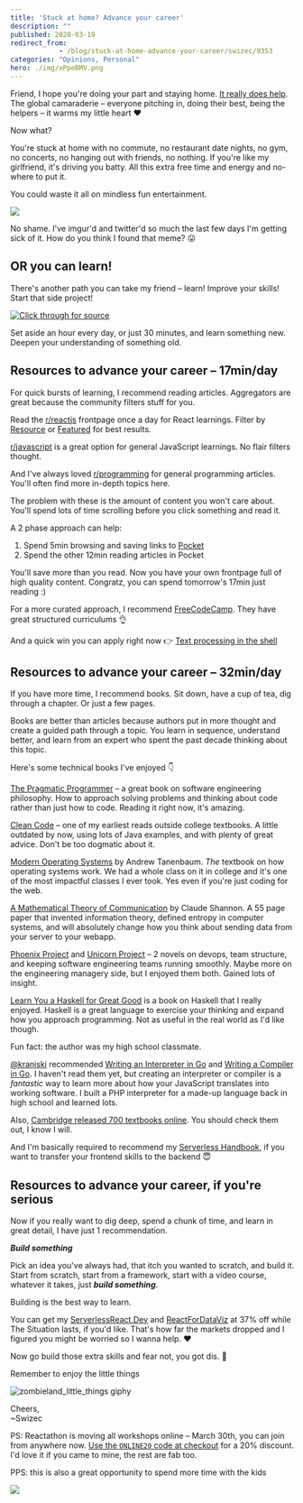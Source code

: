 ```yaml
---
title: 'Stuck at home? Advance your career'
description: ""
published: 2020-03-19
redirect_from: 
            - /blog/stuck-at-home-advance-your-career/swizec/9353
categories: "Opinions, Personal"
hero: ./img/xPpeBMV.png
---
```


Friend, I hope you're doing your part and staying home. [It really does help](https://reactfordataviz.com/articles/corona-simulation/). The global camaraderie – everyone pitching in, doing their best, being the helpers – it warms my little heart ❤️

Now what?

You're stuck at home with no commute, no restaurant date nights, no gym, no concerts, no hanging out with friends, no nothing. If you're like my girlfriend, it's driving you batty. All this extra free time and energy and no-where to put it.

You could waste it all on mindless fun entertainment.

![](./img/xPpeBMV.png)

No shame. I've imgur'd and twitter'd so much the last few days I'm getting sick of it. How do you think I found that meme? 😛

## OR you can learn!

There's another path you can take my friend – learn! Improve your skills! Start that side project!

[![Click through for source](./img/techletter.app-screenshot-1584634985715.png)](https://twitter.com/Swizec/status/1239214823797166081)

Set aside an hour every day, or just 30 minutes, and learn something new. Deepen your understanding of something old.

## Resources to advance your career – 17min/day

For quick bursts of learning, I recommend reading articles. Aggregators are great because the community filters stuff for you.

Read the [r/reactjs](https://www.reddit.com/r/reactjs) frontpage once a day for React learnings. Filter by [Resource](https://www.reddit.com/r/reactjs/?f=flair_name%3A%22Resource%22) or [Featured](https://www.reddit.com/r/reactjs/?f=flair_name%3A%22Featured%22) for best results.

[r/javascript](https://www.reddit.com/r/javascript/) is a great option for general JavaScript learnings. No flair filters thought.

And I've always loved [r/programming](https://www.reddit.com/r/programming/) for general programming articles. You'll often find more in-depth topics here.

The problem with these is the amount of content you won't care about. You'll spend lots of time scrolling before you click something and read it.

A 2 phase approach can help:

1.  Spend 5min browsing and saving links to [Pocket](https://app.getpocket.com/)
2.  Spend the other 12min reading articles in Pocket

You'll save more than you read. Now you have your own frontpage full of high quality content. Congratz, you can spend tomorrow's 17min just reading :)

For a more curated approach, I recommend [FreeCodeCamp](https://www.freecodecamp.org/). They have great structured curriculums 👌

And a quick win you can apply right now 👉 [Text processing in the shell](https://blog.balthazar-rouberol.com/text-processing-in-the-shell)

## Resources to advance your career – 32min/day

If you have more time, I recommend books. Sit down, have a cup of tea, dig through a chapter. Or just a few pages.

Books are better than articles because authors put in more thought and create a guided path through a topic. You learn in sequence, understand better, and learn from an expert who spent the past decade thinking about this topic.

Here's some technical books I've enjoyed 👇

[The Pragmatic Programmer](https://pragprog.com/book/tpp20/the-pragmatic-programmer-20th-anniversary-edition) – a great book on software engineering philosophy. How to approach solving problems and thinking about code rather than just how to code. Reading it right now, it's amazing.

[Clean Code](https://www.amazon.com/Clean-Code-Handbook-Software-Craftsmanship/dp/0132350882) – one of my earliest reads outside college textbooks. A little outdated by now, using lots of Java examples, and with plenty of great advice. Don't be too dogmatic about it.

[Modern Operating Systems](https://www.amazon.com/Modern-Operating-Systems-Andrew-Tanenbaum/dp/013359162X) by Andrew Tanenbaum. _The_ textbook on how operating systems work. We had a whole class on it in college and it's one of the most impactful classes I ever took. Yes even if you're just coding for the web.

[A Mathematical Theory of Communication](http://people.math.harvard.edu/~ctm/home/text/others/shannon/entropy/entropy.pdf) by Claude Shannon. A 55 page paper that invented information theory, defined entropy in computer systems, and will absolutely change how you think about sending data from your server to your webapp.

[Phoenix Project](https://itrevolution.com/book/the-phoenix-project/) and [Unicorn Project](https://itrevolution.com/the-unicorn-project/) – 2 novels on devops, team structure, and keeping software engineering teams running smoothly. Maybe more on the engineering managery side, but I enjoyed them both. Gained lots of insight.

[Learn You a Haskell for Great Good](http://learnyouahaskell.com/) is a book on Haskell that I really enjoyed. Haskell is a great language to exercise your thinking and expand how you approach programming. Not as useful in the real world as I'd like though.

Fun fact: the author was my high school classmate.

[@kranjski](https://twitter.com/kranjski) recommended [Writing an Interpreter in Go](https://interpreterbook.com/) and [Writing a Compiler in Go](https://compilerbook.com/). I haven't read them yet, but creating an interpreter or compiler is a _fantastic_ way to learn more about how your JavaScript translates into working software. I built a PHP interpreter for a made-up language back in high school and learned lots.

Also, [Cambridge released 700 textbooks online](https://www.cambridge.org/core/what-we-publish/textbooks/listing?aggs%5BproductSubject%5D%5Bfilters%5D=A57E10708F64FB69CE78C81A5C2A6555#). You should check them out, I know I will.

And I'm basically required to recommend my [Serverless Handbook](https://serverlesshandbook.dev), if you want to transfer your frontend skills to the backend 😇

## Resources to advance your career, if you're serious

Now if you really want to dig deep, spend a chunk of time, and learn in great detail, I have just 1 recommendation.

**_Build something_**

Pick an idea you've always had, that itch you wanted to scratch, and build it. Start from scratch, start from a framework, start with a video course, whatever it takes, just **_build something_**.

Building is the best way to learn.

You can get my [ServerlessReact.Dev](https://serverlessreact.dev) and [ReactForDataViz](https://gumroad.com/l/KDLxE/37off) at 37% off while The Situation lasts, if you'd like. That's how far the markets dropped and I figured you might be worried so I wanna help. ❤️

Now go build those extra skills and fear not, you got dis. 💪

Remember to enjoy the little things

![zombieland_little_things giphy](./img/media-gpoplsHO8TspW-giphy.gif)

Cheers,  
~Swizec

PS: Reactathon is moving all workshops online – March 30th, you can join from anywhere now. [Use the `ONLINE20` code at checkout](https://www.reactathon.com/workshops/) for a 20% discount. I'd love it if you came to mine, the rest are fab too.

PPS: this is also a great opportunity to spend more time with the kids

![](./img/rKqM8M1.gif)
